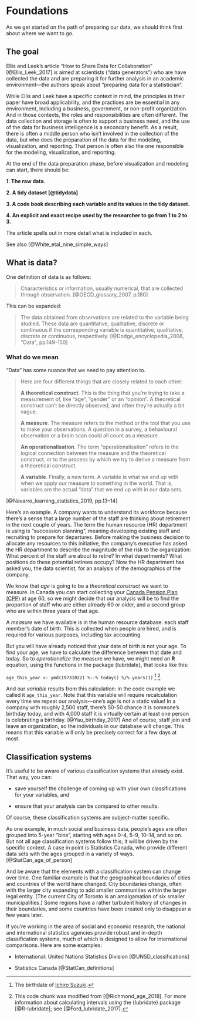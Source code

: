# Foundations {#foundations}

As we get started on the path of preparing our data, we should think first about where we want to go.


## The goal

Ellis and Leek's article "How to Share Data for Collaboration" [@Ellis_Leek_2017] is aimed at scientists ("data generators") who are have collected the data and are preparing it for further analysis in an academic environment—the authors speak about "preparing data for a statistician". 

While Ellis and Leek have a specific context in mind, the principles in their paper have broad applicability, and the practices are be essential in any environment, including a business, government, or non-profit organization. And in those contexts, the roles and responsibilities are often different. The data collection and storage is often to support a business need, and the use of the data for business intelligence is a secondary benefit. As a result, there is often a middle person who isn't involved in the collection of the data, but who does the preparation of the data for the modeling, visualization, and reporting. That person is often also the one responsible for the modeling, visualization, and reporting.

At the end of the data preparation phase, before visualization and modeling can start, there should be:

**1. The raw data.**

**2. A tidy dataset [@tidydata]**

**3. A code book describing each variable and its values in the tidy dataset.**

**4. An explicit and exact recipe used by the researcher to go from 1 to 2 to 3.**

The article spells out in more detail what is included in each.


See also [@White_etal_nine_simple_ways]


## What is data?

One definition of data is as follows:

> Characteristics or information, usually numerical, that are collected through observation. [@OECD_glossary_2007, p.180]

This can be expanded:

> The data obtained from observations are related to the variable being studied. These data are quantitative, qualitative, discrete or continuous if the corresponding variable is quantitative, qualitative, discrete or continuous, respectively. [@Dodge_encyclopedia_2008, "Data", pp.149-150]


### What do we mean

"Data" has some nuance that we need to pay attention to.

> Here are four different things that are closely related to each other:
>
> **__A theoretical construct__**. This is the thing that you’re trying to take a measurement of, like “age”, “gender” or an “opinion”. A theoretical construct can’t be directly observed, and often they’re actually a bit vague.
>
>**__A measure__**. The measure refers to the method or the tool that you use to make your observations. A question in a survey, a behavioural observation or a brain scan could all count as a measure.
>
>**__An operationalisation__**. The term “operationalisation” refers to the logical connection between the measure and the theoretical construct, or to the process by which we try to derive a measure from a theoretical construct.
>
>**__A variable__**. Finally, a new term. A variable is what we end up with when we apply our measure to something in the world. That is, variables are the actual “data” that we end up with in our data sets.

[@Navarro_learning_statistics_2019, pp.13–14]

Here's an example. A company wants to understand its workforce because there's a sense that a large number of the staff are thinking about retirement in the next couple of years. The term the human resource (HR) department is using is "succession planning", meaning developing existing staff and recruiting to prepare for departures. Before making the business decision to allocate any resources to this initiative, the company's executive has asked the HR department to describe the magnitude of the risk to the organization: What percent of the staff are about to retire? In what departments? What positions do these potential retirees occupy? Now the HR department has asked you, the data scientist, for an analysis of the demographics of the company. 

We know that _age_ is going to be a _theoretical construct_ we want to measure. In Canada you can start collecting your [Canada Pension Plan (CPP)](https://www.canada.ca/en/services/benefits/publicpensions/cpp.html) at age 60, so we might decide that our analysis will be to find the proportion of staff who are either already 60 or older, and a second group who are within three years of that age.

A _measure_ we have available is in the human resource database: each staff member's date of birth. This is collected when people are hired, and is required for various purposes, including tax accounting.

But you will have already noticed that your date of birth is not your age. To find your age, we have to calculate the difference between that date and today. So to _operationalize_ the measure we have, we might need an **R** equation, using the functions in the package {lubridate}, that looks like this:

`age_this_year <- ymd(19731022) %--% today() %/% years(1)` ^[The birthdate of [Ichiro Suzuki](https://en.wikipedia.org/wiki/Ichiro_Suzuki).] ^[This code chunk was modified from [@Richmond_age_2018]. For more information about calculating intervals using the {lubridate} package [@R-lubridate]; see [@Ford_lubridate_2017].]


And our _variable_ results from this calculation: in the code example we called it `age_this_year`. Note that this variable will require recalculation every time we repeat our analysis—one's age is not a static value! In a company with roughly 2,500 staff, there's 50-50 chance it is someone's birthday today, and with 4,000 staff it is virtually certain at least one person is celebrating a birthday. [@Yau_birthday_2017] And of course, staff join and leave an organization, so the individuals in our database will change. This means that this variable will only be precisely correct for a few days at most.



## Classification systems

It's useful to be aware of various classification systems that already exist. That way, you can: 

* save yourself the challenge of coming up with your own classifications for your variables, and

* ensure that your analysis can be compared to other results.

Of course, these classification systems are subject-matter specific. 

As one example, in much social and business data, people's ages are often grouped into 5-year "bins", starting with ages 0–4, 5–9, 10–14, and so on. But not all age classification systems follow this; it will be driven by the specific context. A case in point is Statistics Canada, who provide different data sets with the ages grouped in a variety of ways. [@StatCan_age_of_person]

And be aware that the elements with a classification system can change over time. One familiar example is that the geographical boundaries of cities and countries of the world have changed. City boundaries change, often with the larger city expanding to add smaller communities within the larger legal entity. (The current City of Toronto is an amalgamation of six smaller municipalities.) Some regions have a rather turbulent history of changes in their boundaries, and some countries have been created only to disappear a few years later. 

If you're working in the area of social and economic research, the national and international statistics agencies provide robust and in-depth classification systems, much of which is designed to allow for international comparisons. Here are some examples:

* International: United Nations Statistics Division [@UNSD_classifications]

* Statistics Canada [@StatCan_definitions]



 <!-- 
This file by Martin Monkman is licensed under a Creative Commons Attribution 4.0 International License. 
-->


